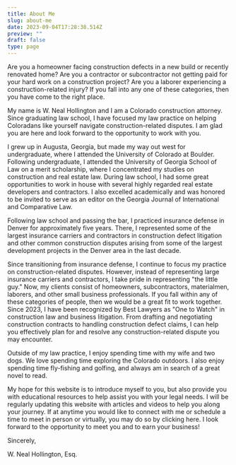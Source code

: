 ```yaml
---
title: About Me
slug: about-me
date: 2023-09-04T17:28:38.514Z
preview: ""
draft: false
type: page
---
```



<Bio/>
Are you a homeowner facing construction defects in a new build or recently renovated home? Are you a contractor or subcontractor not getting paid for your hard work on a construction project? Are you a laborer experiencing a construction-related injury? If you fall into any one of these categories, then you have come to the right place.

My name is W. Neal Hollington and I am a Colorado construction attorney. Since graduating law school, I have focused my law practice on helping Coloradans like yourself navigate construction-related disputes. I am glad you are here and look forward to the opportunity to work with you. 

I grew up in Augusta, Georgia, but made my way out west for undergraduate, where I attended the University of Colorado at Boulder. Following undergraduate, I attended the University of Georgia School of Law on a merit scholarship, where I concentrated my studies on construction and real estate law. During law school, I had some great opportunities to work in house with several highly regarded real estate developers and contractors. I also excelled academically and was honored to be invited to serve as an editor on the Georgia Journal of International and Comparative Law.  

Following law school and passing the bar, I practiced insurance defense in Denver for approximately five years. There, I represented some of the largest insurance carriers and contractors in construction defect litigation and other common construction disputes arising from some of the largest development projects in the Denver area in the last decade.

Since transitioning from insurance defense, I continue to focus my practice on construction-related disputes. However, instead of representing large insurance carriers and contractors, I take pride in representing "the little guy." Now, my clients consist of homeowners, subcontractors, materialmen, laborers, and other small business professionals. If you fall within any of these categories of people, then we would be a great fit to work together. Since 2023, I have been recognized by Best Lawyers as "One to Watch" in construction law and business litigation. From drafting and negotiating construction contracts to handling construction defect claims, I can help you effectively plan for and resolve any construction-related dispute you may encounter. 

Outside of my law practice, I enjoy spending time with my wife and two dogs. We love spending time exploring the Colorado outdoors. I also enjoy spending time fly-fishing and golfing, and always am in search of a great novel to read.

My hope for this website is to introduce myself to you, but also provide you with educational resources to help assist you with your legal needs. I will be regularly updating this website with articles and videos to help you along your journey. If at anytime you would like to connect with me or schedule a time to meet in person or virtually, you may do so by <Link to="/schedule-consultation">clicking here</Link>. I look forward to the opportunity to meet you and to earn your business!

Sincerely,

<p className="font-['Mr_Dafoe'] text-3xl">W. Neal Hollington, Esq.</p>